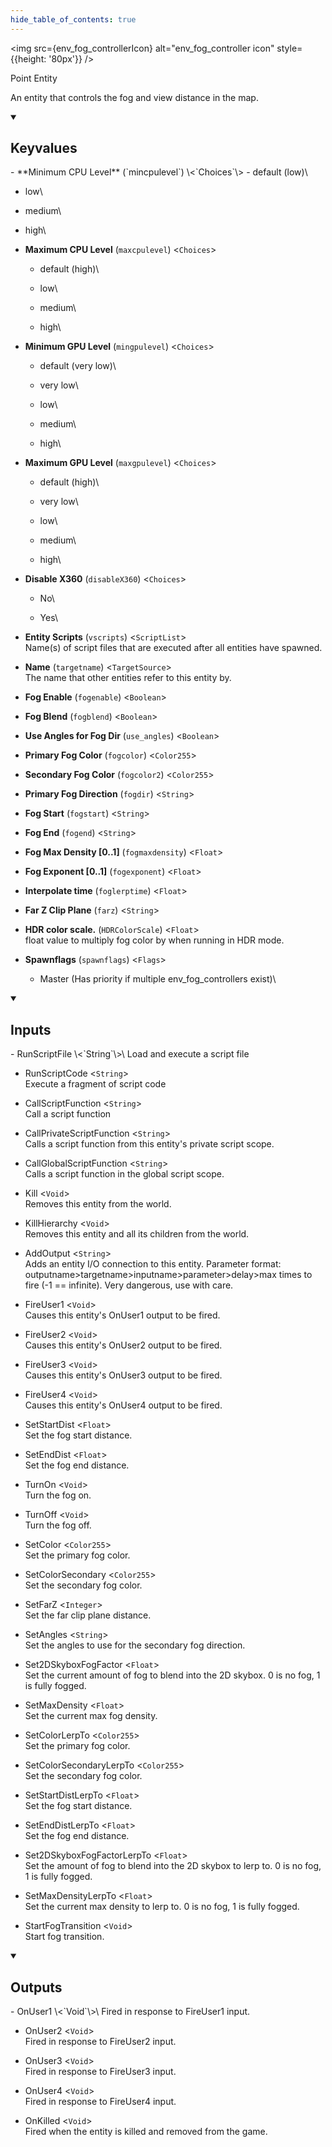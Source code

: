 ```yaml
---
hide_table_of_contents: true
---
```


<!---
!!!!!!
THIS PAGE IS AUTOGENERATED FROM GAME FGD DEFINITIONS!
DO NOT EDIT MANUALLY!
!!!!!!

In order to make edits, you can make an annotation file in /fgd_dump_overrides
-->



<img src={env_fog_controllerIcon} alt="env_fog_controller icon" style={{height: '80px'}} />

Point Entity

An entity that controls the fog and view distance in the map.

<details open>
<summary><h2>Keyvalues</h2></summary>
- **Minimum CPU Level** (`mincpulevel`) \<`Choices`\>
  - default (low)\
    
  - low\
    
  - medium\
    
  - high\
    


- **Maximum CPU Level** (`maxcpulevel`) \<`Choices`\>
  - default (high)\
    
  - low\
    
  - medium\
    
  - high\
    


- **Minimum GPU Level** (`mingpulevel`) \<`Choices`\>
  - default (very low)\
    
  - very low\
    
  - low\
    
  - medium\
    
  - high\
    


- **Maximum GPU Level** (`maxgpulevel`) \<`Choices`\>
  - default (high)\
    
  - very low\
    
  - low\
    
  - medium\
    
  - high\
    


- **Disable X360** (`disableX360`) \<`Choices`\>
  - No\
    
  - Yes\
    


- **Entity Scripts** (`vscripts`) \<`ScriptList`\>\
Name(s) of script files that are executed after all entities have spawned.

- **Name** (`targetname`) \<`TargetSource`\>\
The name that other entities refer to this entity by.

- **Fog Enable** (`fogenable`) \<`Boolean`\>

- **Fog Blend** (`fogblend`) \<`Boolean`\>

- **Use Angles for Fog Dir** (`use_angles`) \<`Boolean`\>

- **Primary Fog Color** (`fogcolor`) \<`Color255`\>

- **Secondary Fog Color** (`fogcolor2`) \<`Color255`\>

- **Primary Fog Direction** (`fogdir`) \<`String`\>

- **Fog Start** (`fogstart`) \<`String`\>

- **Fog End** (`fogend`) \<`String`\>

- **Fog Max Density [0..1]** (`fogmaxdensity`) \<`Float`\>

- **Fog Exponent [0..1]** (`fogexponent`) \<`Float`\>

- **Interpolate time** (`foglerptime`) \<`Float`\>

- **Far Z Clip Plane** (`farz`) \<`String`\>

- **HDR color scale.** (`HDRColorScale`) \<`Float`\>\
float value to multiply fog color by when running in HDR mode.

- **Spawnflags** (`spawnflags`) \<`Flags`\>
  - Master (Has priority if multiple env_fog_controllers exist)\
    



 </details>
<details open>
<summary><h2>Inputs</h2></summary>
- RunScriptFile \<`String`\>\
Load and execute a script file

- RunScriptCode \<`String`\>\
Execute a fragment of script code

- CallScriptFunction \<`String`\>\
Call a script function

- CallPrivateScriptFunction \<`String`\>\
Calls a script function from this entity's private script scope.

- CallGlobalScriptFunction \<`String`\>\
Calls a script function in the global script scope.

- Kill \<`Void`\>\
Removes this entity from the world.

- KillHierarchy \<`Void`\>\
Removes this entity and all its children from the world.

- AddOutput \<`String`\>\
Adds an entity I/O connection to this entity. Parameter format: outputname&gt;targetname>inputname&gt;parameter&gt;delay&gt;max times to fire (-1 == infinite). Very dangerous, use with care.

- FireUser1 \<`Void`\>\
Causes this entity's OnUser1 output to be fired.

- FireUser2 \<`Void`\>\
Causes this entity's OnUser2 output to be fired.

- FireUser3 \<`Void`\>\
Causes this entity's OnUser3 output to be fired.

- FireUser4 \<`Void`\>\
Causes this entity's OnUser4 output to be fired.

- SetStartDist \<`Float`\>\
Set the fog start distance.

- SetEndDist \<`Float`\>\
Set the fog end distance.

- TurnOn \<`Void`\>\
Turn the fog on.

- TurnOff \<`Void`\>\
Turn the fog off.

- SetColor \<`Color255`\>\
Set the primary fog color.

- SetColorSecondary \<`Color255`\>\
Set the secondary fog color.

- SetFarZ \<`Integer`\>\
Set the far clip plane distance.

- SetAngles \<`String`\>\
Set the angles to use for the secondary fog direction.

- Set2DSkyboxFogFactor \<`Float`\>\
Set the current amount of fog to blend into the 2D skybox.  0 is no fog, 1 is fully fogged.

- SetMaxDensity \<`Float`\>\
Set the current max fog density.

- SetColorLerpTo \<`Color255`\>\
Set the primary fog color.

- SetColorSecondaryLerpTo \<`Color255`\>\
Set the secondary fog color.

- SetStartDistLerpTo \<`Float`\>\
Set the fog start distance.

- SetEndDistLerpTo \<`Float`\>\
Set the fog end distance.

- Set2DSkyboxFogFactorLerpTo \<`Float`\>\
Set the amount of fog to blend into the 2D skybox to lerp to.  0 is no fog, 1 is fully fogged.

- SetMaxDensityLerpTo \<`Float`\>\
Set the current max density to lerp to.  0 is no fog, 1 is fully fogged.

- StartFogTransition \<`Void`\>\
Start fog transition.


 </details>
<details open>
<summary><h2>Outputs</h2></summary>
- OnUser1 \<`Void`\>\
Fired in response to FireUser1 input.

- OnUser2 \<`Void`\>\
Fired in response to FireUser2 input.

- OnUser3 \<`Void`\>\
Fired in response to FireUser3 input.

- OnUser4 \<`Void`\>\
Fired in response to FireUser4 input.

- OnKilled \<`Void`\>\
Fired when the entity is killed and removed from the game.


 </details>